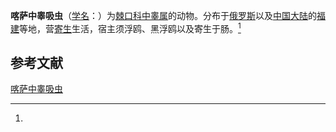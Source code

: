 {{Speciesbox
| name = 喀萨中睾吸虫
| status = 
| status_system = 
| image = 
| genus = Mesorchis
| species = kasachi
| authority = (Baschkirova, 1941)<ref name='id10121'>{{cite web| url =http://www.bioinfo.cn/db05/BjdwSpecies.php?action=view&id=10121| title =喀萨中睾吸虫| work =《中国动物物种编目数据库》| publisher =中国科学院微生物研究所| author =中国科学院动物研究所| accessdate =2009-04-16| deadurl =yes| archiveurl =https://web.archive.org/web/20160305073818/http://www.bioinfo.cn/db05/BjdwSpecies.php?action=view&id=10121| archivedate =2016-03-05}}</ref>
}}

'''喀萨中睾吸虫'''（[[学名|学名]]：{{lang|la|''Mesorchis kasachi''}}）为[[棘口科|棘口科]][[中睾属|中睾属]]的动物。分布于[[俄罗斯|俄罗斯]]以及[[中国大陆|中国大陆]]的[[福建|福建]]等地，营[[寄生|寄生]]生活，宿主须浮鸥、黑浮鸥以及寄生于肠。<ref name='id10121'/>

== 参考文献 ==
{{reflist}}

{{Wikispecies|Mesorchis kasachi}}
{{Taxonbar|from=Q10923402}}

[[Category:中睾属|喀萨中睾吸虫]]


{{吸虫小作品}}
